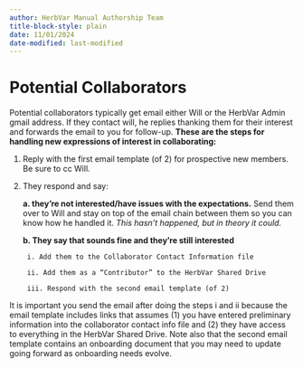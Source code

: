 ```yaml
---
author: HerbVar Manual Authorship Team
title-block-style: plain
date: 11/01/2024
date-modified: last-modified
---
```


# Potential Collaborators

Potential collaborators typically get email either Will or the HerbVar Admin gmail address. If they contact will, he replies thanking them for their interest and forwards the email to you for follow-up. **These are the steps for handling new expressions of interest in collaborating:**     

1. Reply with the first email template (of 2) for prospective new members. Be sure to cc Will.

2. They respond and say:

    **a. they’re not interested/have issues with the expectations.** Send them over to Will and stay on top of the email chain between them so you can know how he handled it. *This hasn’t happened, but in theory it could.*

    **b. They say that sounds fine and they’re still interested**

        i. Add them to the Collaborator Contact Information file

        ii. Add them as a “Contributor” to the HerbVar Shared Drive

        iii. Respond with the second email template (of 2)

It is important you send the email after doing the steps i and ii because the email template includes links that assumes (1) you have entered preliminary information into the collaborator contact info file and (2) they have access to everything in the HerbVar Shared Drive. Note also that the second email template contains an onboarding document that you may need to update going forward as onboarding needs evolve.

